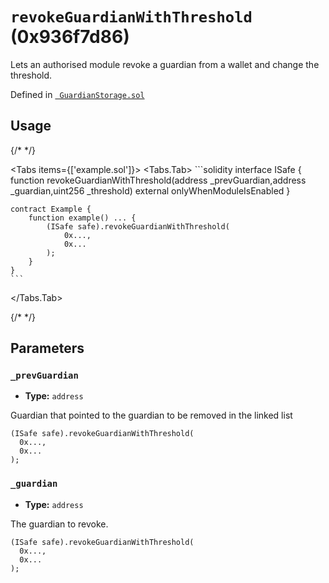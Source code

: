 



# `revokeGuardianWithThreshold` (0x936f7d86)



Lets an authorised module revoke a guardian from a wallet and change the threshold.




Defined in [` GuardianStorage.sol`](https://github.com/safe-global/safe-modules/tree/recovery/v0.1.0/modules/recovery/contracts/generated-markups/candide-contracts/contracts/modules/social_recovery/storage/GuardianStorage.sol#Lundefined)


## Usage

{/* <!-- vale off --> */}

<Tabs items={['example.sol']}>
  <Tabs.Tab>
    ```solidity
    interface ISafe {
        function revokeGuardianWithThreshold(address _prevGuardian,address _guardian,uint256 _threshold) external onlyWhenModuleIsEnabled
    }

    contract Example {
        function example() ... {
            (ISafe safe).revokeGuardianWithThreshold(
                0x...,
                0x...
            );
        }
    }
    ```
  </Tabs.Tab>
</Tabs>

{/* <!-- vale on --> */}



## Parameters

### `_prevGuardian`

  - **Type:** `address`

  Guardian that pointed to the guardian to be removed in the linked list

  ```solidity focus=2
  (ISafe safe).revokeGuardianWithThreshold(
    0x...,
    0x...
  );
  ```


### `_guardian`

  - **Type:** `address`

  The guardian to revoke.

  ```solidity focus=3
  (ISafe safe).revokeGuardianWithThreshold(
    0x...,
    0x...
  );
  ```





